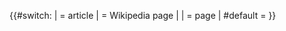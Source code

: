 {{#switch: {{SUBJECTSPACE}}
| {{ns:0}}  = article
| {{ns:4}}  = Wikipedia page
| {{ns:2}}
| {{ns:12}} = {{lc:{{SUBJECTSPACE}}}} page
| #default  = {{lc:{{SUBJECTSPACE}}}}
}}<noinclude>
{{Documentation}}
</noinclude>